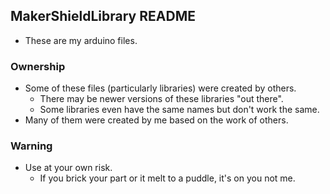 == MakerShieldLibrary README ==

* These are my arduino files.

=== Ownership ===

* Some of these files (particularly libraries) were created by others.
** There may be newer versions of these libraries "out there".
** Some libraries even have the same names but don't work the same.
* Many of them were created by me based on the work of others.

=== Warning ===

* Use at your own risk.
** If you brick your part or it melt to a puddle, it's on you not me.

